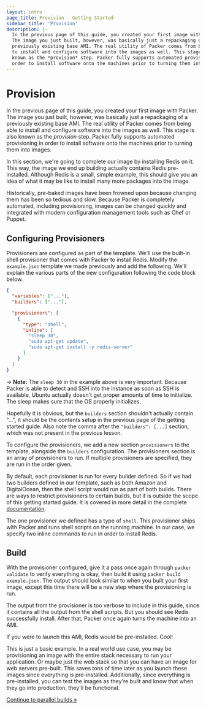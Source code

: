 ```yaml
---
layout: intro
page_title: Provision - Getting Started
sidebar_title: 'Provision'
description: |-
  In the previous page of this guide, you created your first image with Packer.
  The image you just built, however, was basically just a repackaging of a
  previously existing base AMI. The real utility of Packer comes from being able
  to install and configure software into the images as well. This stage is also
  known as the *provision* step. Packer fully supports automated provisioning in
  order to install software onto the machines prior to turning them into images.
---
```


# Provision

In the previous page of this guide, you created your first image with Packer.
The image you just built, however, was basically just a repackaging of a
previously existing base AMI. The real utility of Packer comes from being able
to install and configure software into the images as well. This stage is also
known as the _provision_ step. Packer fully supports automated provisioning in
order to install software onto the machines prior to turning them into images.

In this section, we're going to complete our image by installing Redis on it.
This way, the image we end up building actually contains Redis pre-installed.
Although Redis is a small, simple example, this should give you an idea of what
it may be like to install many more packages into the image.

Historically, pre-baked images have been frowned upon because changing them has
been so tedious and slow. Because Packer is completely automated, including
provisioning, images can be changed quickly and integrated with modern
configuration management tools such as Chef or Puppet.

## Configuring Provisioners

Provisioners are configured as part of the template. We'll use the built-in
shell provisioner that comes with Packer to install Redis. Modify the
`example.json` template we made previously and add the following. We'll explain
the various parts of the new configuration following the code block below.

```json
{
  "variables": ["..."],
  "builders": ["..."],

  "provisioners": [
    {
      "type": "shell",
      "inline": [
        "sleep 30",
        "sudo apt-get update",
        "sudo apt-get install -y redis-server"
      ]
    }
  ]
}
```

-> **Note:** The `sleep 30` in the example above is very important. Because
Packer is able to detect and SSH into the instance as soon as SSH is available,
Ubuntu actually doesn't get proper amounts of time to initialize. The sleep
makes sure that the OS properly initializes.

Hopefully it is obvious, but the `builders` section shouldn't actually contain
"...", it should be the contents setup in the previous page of the getting
started guide. Also note the comma after the `"builders": [...]` section, which
was not present in the previous lesson.

To configure the provisioners, we add a new section `provisioners` to the
template, alongside the `builders` configuration. The provisioners section is an
array of provisioners to run. If multiple provisioners are specified, they are
run in the order given.

By default, each provisioner is run for every builder defined. So if we had two
builders defined in our template, such as both Amazon and DigitalOcean, then the
shell script would run as part of both builds. There are ways to restrict
provisioners to certain builds, but it is outside the scope of this getting
started guide. It is covered in more detail in the complete
[documentation](/docs/index.html).

The one provisioner we defined has a type of `shell`. This provisioner ships
with Packer and runs shell scripts on the running machine. In our case, we
specify two inline commands to run in order to install Redis.

## Build

With the provisioner configured, give it a pass once again through
`packer validate` to verify everything is okay, then build it using
`packer build example.json`. The output should look similar to when you built
your first image, except this time there will be a new step where the
provisioning is run.

The output from the provisioner is too verbose to include in this guide, since
it contains all the output from the shell scripts. But you should see Redis
successfully install. After that, Packer once again turns the machine into an
AMI.

If you were to launch this AMI, Redis would be pre-installed. Cool!

This is just a basic example. In a real world use case, you may be provisioning
an image with the entire stack necessary to run your application. Or maybe just
the web stack so that you can have an image for web servers pre-built. This
saves tons of time later as you launch these images since everything is
pre-installed. Additionally, since everything is pre-installed, you can test the
images as they're built and know that when they go into production, they'll be
functional.

[Continue to parallel builds &raquo;](/intro/getting-started/parallel-builds)
